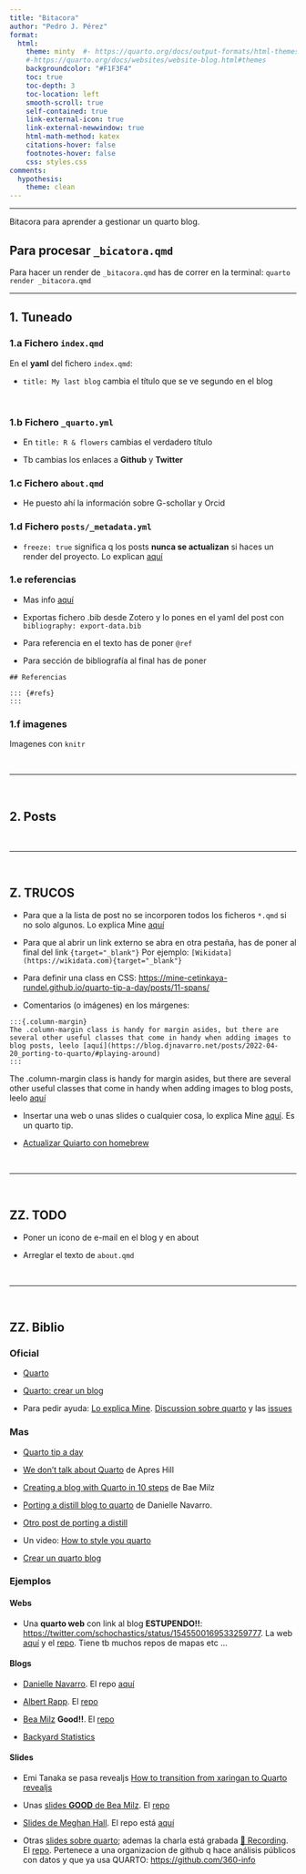 ```yaml
---
title: "Bitacora"
author: "Pedro J. Pérez"
format: 
  html:
    theme: minty  #- https://quarto.org/docs/output-formats/html-themes.html
    #-https://quarto.org/docs/websites/website-blog.html#themes
    backgroundcolor: "#F1F3F4"
    toc: true
    toc-depth: 3
    toc-location: left
    smooth-scroll: true
    self-contained: true
    link-external-icon: true
    link-external-newwindow: true
    html-math-method: katex
    citations-hover: false
    footnotes-hover: false
    css: styles.css
comments:
  hypothesis: 
    theme: clean
---
```


------------------------------------------------------------------------

Bitacora para aprender a gestionar un quarto blog.

::: {.callout-important collapse="false" appearance="default" icon="true"}
## Para procesar `_bicatora.qmd`

Para hacer un render de `_bitacora.qmd` has de correr en la terminal: `quarto render _bitacora.qmd`
:::

------------------------------------------------------------------------

## 1. Tuneado

### 1.a Fichero `index.qmd`

En el **yaml** del fichero `index.qmd`:

-   `title: My last blog` cambia el título que se ve segundo en el blog

<br>

### 1.b Fichero `_quarto.yml`

-   En `title: R & flowers` cambias el verdadero título

-   Tb cambias los enlaces a **Github** y **Twitter**

### 1.c Fichero `about.qmd`

-   He puesto ahí la información sobre G-schollar y Orcid


### 1.d Fichero `posts/_metadata.yml`

- `freeze: true` significa q los posts **nunca se actualizan** si haces un render del proyecto. Lo explican [aquí](https://quarto.org/docs/projects/code-execution.html#freeze)


### 1.e referencias

- Mas info [aquí](https://quarto.org/docs/authoring/footnotes-and-citations.html)

- Exportas fichero .bib desde Zotero y lo pones en el yaml del post con `bibliography: export-data.bib`

- Para referencia en el texto has de poner `@ref` 

- Para sección de bibliografía al final has de poner

```
## Referencias

::: {#refs}
:::
```

### 1.f imagenes

Imagenes con `knitr`


<br>

------------------------------------------------------------------------

<br>

## 2. Posts

<br>

------------------------------------------------------------------------

<br>

## Z. TRUCOS

-   Para que a la lista de post no se incorporen todos los ficheros `*.qmd` si no solo algunos. Lo explica Mine [aquí](https://mine-cetinkaya-rundel.github.io/quarto-tip-a-day/posts/06-listing-contents/){target="_blank"}

-   Para que al abrir un link externo se abra en otra pestaña, has de poner al final del link `{target="_blank"}` Por ejemplo: `[Wikidata](https://wikidata.com){target="_blank"}`

-   Para definir una class en CSS: <https://mine-cetinkaya-rundel.github.io/quarto-tip-a-day/posts/11-spans/>

-   Comentarios (o imágenes) en los márgenes:

```{=html}
<!-- -->
```
    :::{.column-margin}
    The .column-margin class is handy for margin asides, but there are several other useful classes that come in handy when adding images to blog posts, leelo [aquí](https://blog.djnavarro.net/posts/2022-04-20_porting-to-quarto/#playing-around)
    :::

::: column-margin
The .column-margin class is handy for margin asides, but there are several other useful classes that come in handy when adding images to blog posts, leelo [aquí](https://blog.djnavarro.net/posts/2022-04-20_porting-to-quarto/#playing-around)
:::

-   Insertar una web o unas slides o cualquier cosa, lo explica Mine [aquí](https://mine-cetinkaya-rundel.github.io/quarto-tip-a-day/posts/12-html-block/). Es un quarto tip.


- [Actualizar Quiarto con homebrew](https://mine-cetinkaya-rundel.github.io/quarto-tip-a-day/posts/13-homebrew/)

<br>

------------------------------------------------------------------------

<br>

## ZZ. TODO

-   Poner un icono de e-mail en el blog y en about

-   Arreglar el texto de `about.qmd`

<br>

------------------------------------------------------------------------

<br>

## ZZ. Biblio

### Oficial

- [Quarto](https://quarto.org/){target="_blank"}

- [Quarto: crear un blog](https://quarto.org/docs/websites/website-blog.html){target="_blank"}

- Para pedir ayuda: [Lo explica Mine](https://mine-cetinkaya-rundel.github.io/quarto-tip-a-day/posts/15-help/). [Discussion sobre quarto](https://github.com/quarto-dev/quarto-cli/discussions)  y las [issues](https://github.com/quarto-dev/quarto-cli/issues)

### Mas

-   [Quarto tip a day](https://mine-cetinkaya-rundel.github.io/quarto-tip-a-day){target="_blank"}

-   [We don't talk about Quarto](https://www.apreshill.com/blog/2022-04-we-dont-talk-about-quarto/){target="_blank"} de Apres Hill

-   [Creating a blog with Quarto in 10 steps](https://beamilz.com/posts/2022-06-05-creating-a-blog-with-quarto/en/){target="_blank"} de Bae Milz

-   [Porting a distill blog to quarto](https://blog.djnavarro.net/posts/2022-04-20_porting-to-quarto/){target="_blank"} de Danielle Navarro.

-   [Otro post de porting a distill](https://michaeldewittjr.com/programming/2022-06-05-moving-to-quarto/index.html){target="_blank"}

-   Un video: [How to style you quarto](https://www.youtube.com/watch?v=ErRX8plZpQE){target="_blank"}

-   [Crear un quarto blog](https://www.backyardstats.org/posts/create-quarto-blog/){target="_blank"}

### Ejemplos

#### Webs

-   Una **quarto web** con link al blog **ESTUPENDO!!**: <https://twitter.com/schochastics/status/1545500169533259777>. La web [aquí](https://www.mr.schochastics.net/){target="_blank"} y el [repo](https://github.com/schochastics/quarto-schochastics). Tiene tb muchos repos de mapas etc ...

#### Blogs

- [Danielle Navarro](https://blog.djnavarro.net/). El repo [aquí](https://github.com/djnavarro/quarto-blog)

-   [Albert Rapp](https://twitter.com/rappa753/status/1531692573126959106){target="_blank"}. El [repo](https://github.com/AlbertRapp/quarto_bottomup_blog){target="_blank"}

-   [Bea Milz](https://beamilz.com/){target="_blank"} **Good!!**. El [repo](https://github.com/beatrizmilz/blog-en){target="_blank"}

-   [Backyard Statistics](https://www.backyardstats.org/){target="_blank"}

#### Slides

- Emi Tanaka se pasa revealjs [How to transition from xaringan to Quarto revealjs](https://emitanaka.org/posts/2022-07-11-transitioning-from-xaringan-to-quarto-revealjs/)

-   Unas [slides **GOOD** de Bea Milz](https://beatrizmilz.github.io/2022-SER-quarto/#/){target="_blank"}. El [repo](https://github.com/beatrizmilz/2022-SER-quarto){target="_blank"}

- [Slides de Meghan Hall](https://meghan.rbind.io/blog/quarto-slides/). El repo está [aquí]()

-   Otras [slides sobre quarto](https://runapp2022.talks.jamesgoldie.dev){target="_blank"}; ademas la charla está grabada [🎥 Recording](https://lnkd.in/dqEsKekr){target="_blank"}. El [repo](https://github.com/jimjam-slam/talk-runapp-quarto-2022){target="_blank"}. Pertenece a una organizacion de github q hace análisis públicos con datos y que ya usa QUARTO: <https://github.com/360-info>
